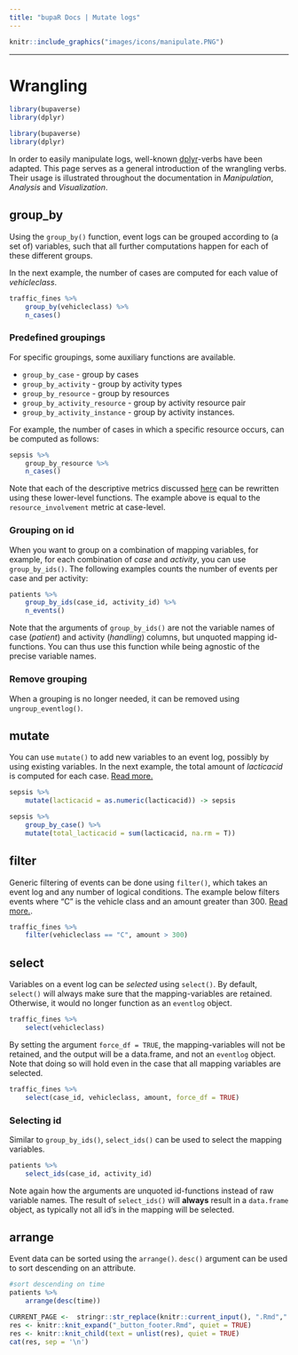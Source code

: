 ```yaml
---
title: "bupaR Docs | Mutate logs"
---
```



```r
knitr::include_graphics("images/icons/manipulate.PNG")
```


***

# Wrangling

```r
library(bupaverse)
library(dplyr)
```

```r
library(bupaverse)
library(dplyr)
```


In order to easily manipulate logs, well-known [dplyr](https://dplyr.tidyverse.org/)-verbs have been adapted. This page serves as a general introduction of the wrangling verbs. Their usage is illustrated throughout the documentation in _Manipulation_, _Analysis_ and _Visualization_. 

## group_by

Using the `group_by()` function, event logs can be grouped according to (a set of) variables, such that all further computations happen for each of these different groups.

In the next example, the number of cases are computed for each value of _vehicleclass_.

```r
traffic_fines %>%
	group_by(vehicleclass) %>%
	n_cases()
```

### Predefined groupings

For specific groupings, some auxiliary functions are available. 

*	`group_by_case` - group by cases
*	`group_by_activity` - group by activity types
*	`group_by_resource` - group by resources
*	`group_by_activity_resource` - group by activity resource pair
*	`group_by_activity_instance` - group by activity instances.

For example, the number of cases in which a specific resource occurs, can be computed as follows:

```r
sepsis %>%
	group_by_resource %>%
	n_cases()
```


Note that each of the descriptive metrics discussed [here](http://www.bupar.net/exploring.html) can be rewritten using these lower-level functions. The example above is equal to the `resource_involvement` metric at case-level. 


### Grouping on id

When you want to group on a combination of mapping variables, for example, for each combination of _case_ and _activity_, you can use `group_by_ids()`. The following examples counts the number of events per case and per activity:

```r
patients %>%
	group_by_ids(case_id, activity_id) %>%
	n_events()	
```
Note that the arguments of `group_by_ids()` are not the variable names of case (_patient_) and activity (_handling_) columns, but unquoted mapping id-functions. You can thus use this function while being agnostic of the precise variable names. 

### Remove grouping 

When a grouping is no longer needed, it can be removed using `ungroup_eventlog()`.

## mutate

You can use `mutate()` to add new variables to an event log, possibly by using existing variables. In the next example, the total amount of _lacticacid_ is computed for each case. [Read more.](mutate.html)

```r
sepsis %>%
	mutate(lacticacid = as.numeric(lacticacid)) -> sepsis
```


```r
sepsis %>%
	group_by_case() %>%
	mutate(total_lacticacid = sum(lacticacid, na.rm = T))
```

## filter

Generic filtering of events can be done using `filter()`, which takes an event log and any number of logical conditions. The example below filters events where "C" is the vehicle class and an amount greater than 300. [Read more. ](generic_filtering.html).

```r
traffic_fines %>%
	filter(vehicleclass == "C", amount > 300)
```

## select

Variables on a event log can be _selected_ using `select()`. By default, `select()` will always make sure that the mapping-variables are retained. Otherwise, it would no longer function as an `eventlog` object.

```r
traffic_fines %>%
	select(vehicleclass)
```

By setting the argument `force_df = TRUE`, the mapping-variables will not be retained, and the output will be a data.frame, and not an `eventlog` object. Note that doing so will hold even in the case that all mapping variables are selected. 

```r
traffic_fines %>%
	select(case_id, vehicleclass, amount, force_df = TRUE)
```

### Selecting id

Similar to `group_by_ids()`, `select_ids()` can be used to select the mapping variables. 

```r
patients %>%
	select_ids(case_id, activity_id)
```
Note again how the arguments are unquoted id-functions instead of raw variable names. The result of `select_ids()` will __always__ result in a  `data.frame` object, as typically not all id's in the mapping will be selected. 


## arrange

Event data can be sorted using the `arrange()`. `desc()` argument can be used to sort descending on an attribute.

```r
#sort descending on time
patients %>%
	arrange(desc(time))
```






```r
CURRENT_PAGE <-  stringr::str_replace(knitr::current_input(), ".Rmd",".html")
res <- knitr::knit_expand("_button_footer.Rmd", quiet = TRUE)
res <- knitr::knit_child(text = unlist(res), quiet = TRUE)
cat(res, sep = '\n')
```

